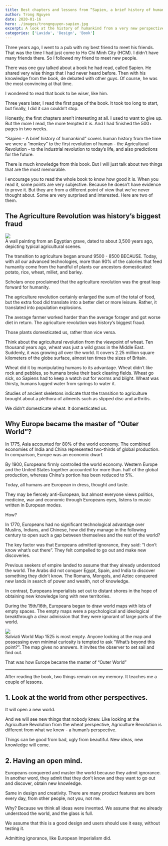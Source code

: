 ```yaml
---
title: Best chapters and lessons from “Sapien, a brief history of humankind” by Yuval Noah Harari
author: Trong Nguyen
date: 2020-01-16
hero: ./images/trongnguyen-sapien.jpg
excerpt: A look at the history of humankind from a very new perspective, and surprised.
categories: ['Lavida', 'Design', 'Book']
---
```


Three years ago, I went to a pub with my best friend to meet his friends. That was the time I had just come to Ho Chi Minh City (HCM). I didn’t have many friends there. So I followed my friend to meet new people.

There was one guy talked about a book he had read, called Sapien. He shared very wise things that I had never heard before. Then with his knowledge from the book, de debated with other guys. Of course, he was the most convincing at that time.

I wondered to read that book to be wiser, like him.

Three years later, I read the first page of the book. It took too long to start, but finally, I did it can couldn’t stop.

Honestly, the first chapters aren’t interesting at all. I used to want to give up. But the more I read, the more tempted it is. And I had finished the 500+ pages in two weeks.

“Sapien - A brief history of humankind” covers human history from the time we were a “monkey” to the first revolution of human - the Agricultural  Revolution - to the industrial revolution to today’s life, and also predictions for the future.

There is much knowledge from this book. But I will just talk about two things that are the most memorable.

I encourage you to read the whole book to know how good it is. When you read it, some points are very subjective. Because he doesn’t have evidence to prove it. But they are from a different point of view that we’ve never thought about. Some are very surprised and interested. Here are two of them.

## The Agriculture Revolution was history’s biggest fraud

<div class="Image__Small">
  <img src="./images/trongnguyen-sapien-1.jpg" />
  <figcaption>A wall painting from an Egyptian grave, dated to about 3,500 years ago, depicting typical agricultural scenes.</figcaption>
</div>

The transition to agriculture began around 9500 - 8500 BECAUSE. Today, with all our advanced technologies, more than 90% of the calories that feed humanity come from the handful of plants our ancestors domesticated: potato, rice, wheat, millet, and barley.

Scholars once proclaimed that the agriculture revolution was the great leap forward for humanity.

The agriculture revolution certainly enlarged the sum of the total of food, but the extra food did translate into a better diet or more leisure. Rather, it translated into population explosions.

The average farmer worked harder than the average forager and got worse diet in return. The agriculture revolution was history’s biggest fraud.

Those plants domesticated us, rather than vice versa.

Think about the agricultural revolution from the viewpoint of wheat. Ten thousand years ago, wheat was just a wild grass in the Middle East. Suddenly, it was growing all over the world. It covers 2.25 million square kilometers of the globe surface, almost ten times the sizes of Britain.

Wheat did it by manipulating humans to its advantage. Wheat didn’t like rock and pebbles, so humans broke their back clearing fields. Wheat go sick, so Sapiens had to keep a watch out for worms and blight. Wheat was thirsty, humans lugged water from springs to water it.

Studies of ancient skeletons indicate that the transition to agriculture brought about a plethora of ailments such as slipped disc and arthritis.

We didn’t domesticate wheat. It domesticated us.

## Why Europe became the master of “Outer World”?
In 1775, Asia accounted for 80% of the world economy. The combined economies of India and China represented two-thirds of global production. In comparison, Europe was an economic dwarf.

By 1900, Europeans firmly controlled the world economy. Western Europe and the United States together accounted for more than. half of the global production, whereas China's portion has been reduced to 5%.

Today, all humans are European in dress, thought and taste.

They may be fiercely anti-European, but almost everyone views politics, medicine, war and economic through Europeans eyes, listens to music written in European modes.

How?

In 1770, Europeans had no significant technological advantage over  Muslins, Indians, and Chinese, how did they manage in the following century to open such a gap between themselves and the rest of the world?

The key factor was that Europeans admitted ignorance, they said: “I don’t know what’s out there”. They felt compelled to go out and make new discoveries.

Previous seekers of empire landed to assume that they already understood the world. The Arabs did not conquer Egypt, Spain, and India to discover something they didn’t know. The Romans, Mongols, and Aztec conquered new lands in search of power and wealth, not of knowledge.

In contrast, Europeans imperialists set out to distant shores in the hope of obtaining new knowledge long with new territories.

During the 15th/16th, Europeans began to draw world maps with lots of empty spaces. The empty maps were a psychological and ideological breakthrough a clear admission that they were ignorant of large parts of the world.

<div class="Image__Small">
  <img src="./images/trongnguyen-sapien-2.jpg" />
  <figcaption>Salviati World Map 1525 is most empty. Anyone looking at the map and possessing even minimal curiosity is tempted to ask “What’s beyond this point?”. The map gives no answers. It invites the observer to set sail and find out.</figcaption>
</div>

That was how Europe became the master of “Outer World”

- - - -

After reading the book, two things remain on my memory. It teaches me a couple of lessons.

## 1. Look at the world from other perspectives.
It will open a new world.

And we will see new things that nobody knew. Like looking at the Agriculture Revolution from the wheat perspective, Agriculture Revolution is different from what we knew - a human’s perspective.

Things can be good from bad, ugly from beautiful. New ideas, new knowledge will come.

## 2. Having an open mind.
Europeans conquered and master the world because they admit ignorance. In another word, they admit that they don’t know and they want to go out and discover, obtain new knowledge.

Same in design and creativity. There are many product features are born every day, from other people, not you, not me.

Why? Because we think all ideas were invented. We assume that we already understood the world, and the glass is full.

We assume that this is a good design and users should use it easy, without testing it.

Admitting ignorance, like European Imperialism did.